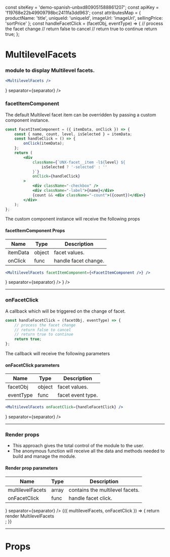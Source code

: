 
const siteKey = 'demo-spanish-unbxd809051588861207';
const apiKey = 'f19768e22b49909798bc2411fa3dd963';
const attributesMap = {
    productName: 'title',
    uniqueId: 'uniqueId',
    imageUrl: 'imageUrl',
    sellingPrice: 'sortPrice'
};
const handleFacetClick = (facetObj, eventType) => {
    // process the facet change
    // return false to cancel
    // return true to continue
    return true;
};

<Meta title="MultilevelFacets" component={MultilevelFacets} />

# MultilevelFacets

### module to display Multilevel facets.

```jsx
<MultilevelFacets />
```

<Preview>
    <Story name="default">
        <UnbxdSearchWrapper siteKey={siteKey} apiKey={apiKey}>
            <Breadcrumbs root={<Root />} separator={separator} />
            <MultilevelFacets />
            <Products attributesMap={attributesMap} />
            <div className="hidden">
                <SearchBox defaultSearch={defaultSearch} />
            </div>
        </UnbxdSearchWrapper>
    </Story>
</Preview>

### facetItemComponent

The default Multilevel facet item can be overridden by passing a custom component instance.

```jsx
const FacetItemComponent = ({ itemData, onClick }) => {
    const { name, count, level, isSelected } = itemData;
    const handleClick = () => {
        onClick(itemData);
    };
    return (
        <div
            className={`UNX-facet__item -l${level} ${
                isSelected ? '-selected' : ''
            }`}
            onClick={handleClick}
        >
            <div className="-checkbox" />
            <div className="-label">{name}</div>
            {count && <div className="-count">({count})</div>}
        </div>
    );
};
```

The custom component instance will receive the following props

#### facetItemComponent Props

| Name     | Type   | Description          |
| -------- | ------ | -------------------- |
| itemData | object | facet values.        |
| onClick  | func   | handle facet change. |

```jsx
<MultilevelFacets facetItemComponent={<FacetItemComponent />} />
```

<Preview>
    <Story name="with facetItemComponent">
        <UnbxdSearchWrapper siteKey={siteKey} apiKey={apiKey}>
            <Breadcrumbs root={<Root />} separator={separator} />
            <MultilevelFacets facetItemComponent={<FacetItemComponent />} />
            <Products attributesMap={attributesMap} />
            <div className="hidden">
                <SearchBox defaultSearch={defaultSearch} />
            </div>
        </UnbxdSearchWrapper>
    </Story>
</Preview>

---

### onFacetClick

A callback which will be triggered on the change of facet.

```jsx
const handleFacetClick = (facetObj, eventType) => {
    // process the facet change
    // return false to cancel
    // return true to continue
    return true;
};
```

The callback will receive the following parameters

#### onFacetClick parameters

| Name      | Type   | Description       |
| --------- | ------ | ----------------- |
| facetObj  | object | facet values.     |
| eventType | func   | facet event type. |

```jsx
<MultilevelFacets onFacetClick={handleFacetClick} />
```

<Preview>
    <Story name="with onFacetClick">
        <UnbxdSearchWrapper siteKey={siteKey} apiKey={apiKey}>
            <Breadcrumbs root={<Root />} separator={separator} />
            <MultilevelFacets onFacetClick={handleFacetClick} />
            <Products attributesMap={attributesMap} />
            <div className="hidden">
                <SearchBox defaultSearch={defaultSearch} />
            </div>
        </UnbxdSearchWrapper>
    </Story>
</Preview>

---

### Render props

-   This approach gives the total control of the module to the user.
-   The anonymous function will receive all the data and methods needed to build and manage the module.

#### Render prop parameters

| Name             | Type  | Description                     |
| ---------------- | ----- | ------------------------------- |
| multilevelFacets | array | contains the multilevel facets. |
| onFacetClick     | func  | handle facet click.             |

<Preview>
    <Story name="with render props">
        <UnbxdSearchWrapper siteKey={siteKey} apiKey={apiKey}>
            <Breadcrumbs root={<Root />} separator={separator} />
            <MultilevelFacets>
                {({ multilevelFacets, onFacetClick }) => {
                    return <div>render MultilevelFacets</div>;
                }}
            </MultilevelFacets>
            <Products attributesMap={attributesMap} />
            <div className="hidden">
                <SearchBox defaultSearch={defaultSearch} />
            </div>
        </UnbxdSearchWrapper>
    </Story>
</Preview>

---

# Props

<Props of={MultilevelFacets} />
